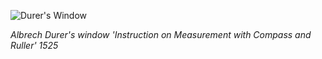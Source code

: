 ![Durer's Window](/images/week01/durers-window2.jpg)

_Albrech Durer's window 'Instruction on Measurement with Compass and Ruller' 1525_
